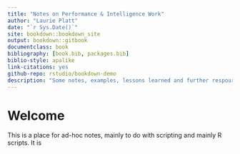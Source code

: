 ```yaml
--- 
title: "Notes on Performance & Intelligence Work"
author: "Laurie Platt"
date: "`r Sys.Date()`"
site: bookdown::bookdown_site
output: bookdown::gitbook
documentclass: book
bibliography: [book.bib, packages.bib]
biblio-style: apalike
link-citations: yes
github-repo: rstudio/bookdown-demo
description: "Some notes, examples, lessons learned and further respources."
---
```


# Welcome

This is a place for ad-hoc notes, mainly to do with scripting and mainly R scripts. It is 